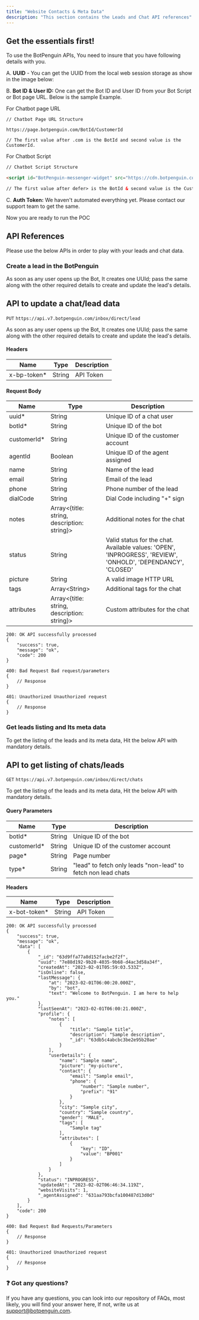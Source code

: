 ```yaml
---
title: "Website Contacts & Meta Data"
description: "This section contains the Leads and Chat API references"
---
```


## **Get the essentials first!**

To use the BotPenguin APIs, You need to insure that you have following details with you.

A. **UUID** - You can get the UUID from the local web session storage as show in the image below:

B. **Bot ID & User ID:** One can get the Bot ID and User ID from your Bot Script or Bot page URL. Below is the sample Example.

For Chatbot page URL

```
// Chatbot Page URL Structure

https://page.botpenguin.com/BotId/CustomerId

// The first value after .com is the BotId and second value is the CustomerId.
```

For Chatbot Script

```html
// Chatbot Script Structure

<script id="BotPenguin-messenger-widget" src="https://cdn.botpenguin.com/botpenguin.js" defer>BotId,CustomerId</script>

// The first value after defer> is the BotId & second value is the CustomerId.
```

C. **Auth Token:** We haven't automated everything yet. Please contact our support team to get the same.

Now you are ready to run the POC

## **API References**

Please use the below APIs in order to play with your leads and chat data.

### **Create a lead in the BotPenguin**

As soon as any user opens up the Bot, It creates one UUId; pass the same along with the other required details to create and update the lead's details.

## **API to update a chat/lead data**

`PUT` `https://api.v7.botpenguin.com/inbox/direct/lead`

As soon as any user opens up the Bot, It creates one UUId; pass the same along with the other required details to create and update the lead's details.

#### **Headers**

| **Name**     | **Type** | **Description** |
| ------------ | -------- | --------------- |
| x-bp-token\* | String   | API Token       |

#### **Request Body**

| **Name**     | **Type**                                      | **Description**                                                                                               |
| ------------ | --------------------------------------------- | ------------------------------------------------------------------------------------------------------------- |
| uuid\*       | String                                        | Unique ID of a chat user                                                                                      |
| botId\*      | String                                        | Unique ID of the bot                                                                                          |
| customerId\* | String                                        | Unique ID of the customer account                                                                             |
| agentId      | Boolean                                       | Unique ID of the agent assigned                                                                               |
| name         | String                                        | Name of the lead                                                                                              |
| email        | String                                        | Email of the lead                                                                                             |
| phone        | String                                        | Phone number of the lead                                                                                      |
| dialCode     | String                                        | Dial Code including "\+" sign                                                                                 |
| notes        | Array\<{title: string, description: string}\> | Additional notes for the chat                                                                                 |
| status       | String                                        | Valid status for the chat. Available values: 'OPEN', 'INPROGRESS', 'REVIEW', 'ONHOLD', 'DEPENDANCY', 'CLOSED' |
| picture      | String                                        | A valid image HTTP URL                                                                                        |
| tags         | Array\<String\>                               | Additional tags for the chat                                                                                  |
| attributes   | Array\<{title: string, description: string}\> | Custom attributes for the chat                                                                                |

<CodeGroup>

```
200: OK API successfully processed
{
    "success": true,
    "message": "ok",
    "code": 200
}
```

```
400: Bad Request Bad request/parameters
{
    // Response
}
```

```
401: Unauthorized Unauthorized request
{
    // Response
}
```

</CodeGroup>

### **Get leads listing and Its meta data**

To get the listing of the leads and its meta data, Hit the below API with mandatory details.

## **API to get listing of chats/leads**

`GET` `https://api.v7.botpenguin.com/inbox/direct/chats`

To get the listing of the leads and its meta data, Hit the below API with mandatory details.

#### **Query Parameters**

| **Name**     | **Type** | **Description**                                                |
| ------------ | -------- | -------------------------------------------------------------- |
| botId\*      | String   | Unique ID of the bot                                           |
| customerId\* | String   | Unique ID of the customer account                              |
| page\*       | String   | Page number                                                    |
| type\*       | String   | "lead" to fetch only leads  "non-lead" to fetch non lead chats |

**Headers**

| **Name**      | **Type** | **Description** |
| ------------- | -------- | --------------- |
| x-bot-token\* | String   | API Token       |

<CodeGroup>

```
200: OK API successfully processed
{
    "success": true,
    "message": "ok",
    "data": [
        {
            "_id": "63d9ffa77a8d152facbe2f2f",
            "uuid": "7e88d192-9b20-4035-9b68-d4ac3d58a34f",
            "createdAt": "2023-02-01T05:59:03.533Z",
            "isOnline": false,
            "lastMessage": {
                "at": "2023-02-01T06:00:20.000Z",
                "by": "bot",
                "text": "Welcome to BotPenguin. I am here to help you."
            },
            "lastSeenAt": "2023-02-01T06:00:21.000Z",
            "profile": {
                "notes": [
                    {
                        "title": "Sample title",
                        "description": "Sample description",
                        "_id": "63db5c4abcbc3be2e95b20ae"
                    }
                ],
                "userDetails": {
                    "name": "Sample name",
                    "picture": "my-picture",
                    "contact": {
                        "email": "Sample email",
                        "phone": {
                            "number": "Sample number",
                            "prefix": "91"
                        }
                    },
                    "city": "Sample city",
                    "country": "Sample country",
                    "gender": "MALE",
                    "tags": [
                        "Sample tag"
                    ],
                    "attributes": [
                        {
                            "key": "ID",
                            "value": "BP001"
                        }
                    ]
                }
            },
            "status": "INPROGRESS",
            "updatedAt": "2023-02-02T06:46:34.119Z",
            "websiteVisits": 1,
            "_agentAssigned": "631aa793bcfa100487d13d0d"
        }
    ],
    "code": 200
}
```

```
400: Bad Request Bad Requests/Parameters
{
    // Response
}
```

```
401: Unauthorized Unauthorized request
{
    // Response
}
```

</CodeGroup>

### **❓ Got any questions?**

If you have any questions, you can look into our repository of FAQs, most likely, you will find your answer here, If not, write us at [support@botpenguin.com](mailto:support@botpenguin.com).